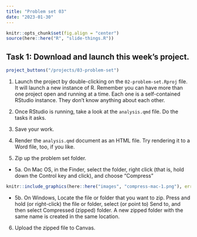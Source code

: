 ```yaml
---
title: "Problem set 03"
date: "2023-01-30"
---
```


```r
knitr::opts_chunk$set(fig.align = "center")
source(here::here("R", "slide-things.R"))
```

## Task 1: Download and launch this week's project.

```r
project_buttons("/projects/03-problem-set")
```

1. Launch the project by double-clicking on the `02-problem-set.Rproj` file. It will launch a new instance of R. Remember you can have more than one project open and running at a time. Each one is a self-contained RStudio instance. They don't know anything about each other.

2. Once RStudio is running, take a look at the `analysis.qmd` file. Do the tasks it asks.

3. Save your work.

4. Render the `analysis.qmd` document as an HTML file. Try rendering it to a Word file, too, if you like.

5. Zip up the problem set folder. 

- 5a. On Mac OS, in the Finder, select the folder, right click (that is, hold down the Control key and click), and choose "Compress"

```r
knitr::include_graphics(here::here("images", "compress-mac-1.png"), error = FALSE)
```

- 5b. On Windows, Locate the file or folder that you want to zip. Press and hold (or right-click) the file or folder, select (or point to) Send to, and then select Compressed (zipped) folder. A new zipped folder with the same name is created in the same location. 

6. Upload the zipped file to Canvas. 
